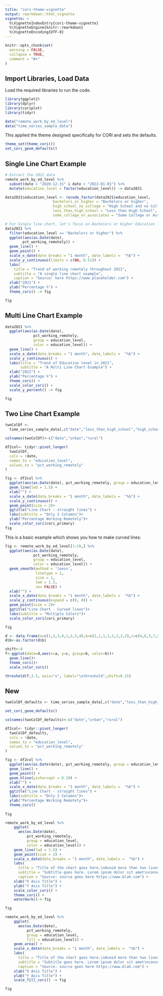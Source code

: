 ```yaml
---
title: "cori-theme-vignette"
output: rmarkdown::html_vignette
vignette: >
  %\VignetteIndexEntry{cori-theme-vignette}
  %\VignetteEngine{knitr::rmarkdown}
  %\VignetteEncoding{UTF-8}
---
```


```r
knitr::opts_chunk$set(
  warning = FALSE,
  collapse = TRUE,
  comment = "#>"
)
```

## Import Libraries, Load Data

Load the required libraries to run the code.

```r
library(ggplot2)
library(dplyr)
library(coriplot)
library(tidyr)

data("remote_work_by_ed_level")
data("time_series_sample_data")

```


This applied the theme designed specifically for CORI and sets the defaults.
```r
theme_set(theme_cori())
set_cori_geom_defaults()
```

## Single Line Chart Example

```r

# Extract the 2021 data
remote_work_by_ed_level %>%
  subset(date > "2020-12-31" & date < "2022-01-01") %>% 
  mutate(education_level = factor(education_level)) -> data2021

data2021$education_level <- recode_factor(data2021$education_level,
                      bachelors_or_higher = "Bachelors or higher",
                      high_school_no_college = "High School and no College",
                      less_than_high_school = "Less than High School",
                      some_college_or_associates = "Some College or Associates")

# For Single line chart, let's focus on Bachelors or Higher Education level
data2021 %>%
  filter(education_level == "Bachelors or higher") %>% 
  ggplot(aes(as.Date(date),
        pct_working_remotely)) +
  geom_line() +
  geom_point() +
  scale_x_date(date_breaks = "1 month", date_labels =  "%b") +
  scale_y_continuous(limits = c(NA, 0.51)) +
  labs(
    title = "Trend of working remotely throughout 2021",
    subtitle = "A single line chart example",
    caption = "Source: here https://www.placeholder.com") +
  xlab("2021") +
  ylab("Percentage %") +
  theme_cori() -> fig

fig
```

## Multi Line Chart Example

```r

data2021 %>%
  ggplot(aes(as.Date(date),
             pct_working_remotely,
             group = education_level,
             color = education_level)) +
  geom_line() +
  scale_x_date(date_breaks = "1 month", date_labels =  "%b") + 
  scale_y_continuous() +
  labs(title = "Trend of Education level in 2021",
       subtitle = "A Multi Line Chart Example") +
  xlab("2021") +
  ylab("Percentage %") +
  theme_cori() +
  scale_color_cori() +
  scale_y_percent() -> fig

fig

```

## Two Line Chart Example

```r

twoColDf <- 
  time_series_sample_data[,c("date","less_than_high_school","high_school_no_college")]

colnames(twoColDf)<-c("date","urban","rural")

df2col<- tidyr::pivot_longer(
  twoColDf,
  cols = !date,
  names_to = "education_level",
  values_to = "pct_working_remotely"
)

fig <- df2col %>%
  ggplot(aes(as.Date(date), pct_working_remotely, group = education_level, color = education_level)) +
  geom_line(lwd = 1.5) +
  xlab("") +
  scale_x_date(date_breaks = "1 month", date_labels =  "%b") + 
  scale_y_continuous() +
  geom_point(size = 2)+
  ggtitle("Line Chart - straight lines") +
  labs(subtitle = "Only 2 Columns")+
  ylab("Percentage Working Remotely")+
  scale_color_cori(cori_primary) 
fig 
```


This is a basic example which shows you how to make curved lines:

```r

fig <- remote_work_by_ed_level[1:20,] %>%
  ggplot(aes(as.Date(date),
             pct_working_remotely,
             group = education_level,
             color = education_level)) +
  geom_smooth(method = 'loess',
              linetype = 1,
              size = 1,
              lwd = 1.5,
              se= FALSE) +
  xlab("") +
  scale_x_date(date_breaks = "1 month", date_labels =  "%b") + 
  scale_y_continuous(expand = c(0, 0)) +
  geom_point(size = 2)+
  ggtitle("Line Chart - Curved lines")+
  labs(subtitle = "Multiple Colors")+
  scale_color_cori(cori_primary) 

fig
```


```r

d <- data.frame(a=c(1,2,3,4,1,2,3,4),b=c(1,1,1,1,2,2,2,2),c=c(4,6,5,7,8,3,5,6))
d$b<-as.factor(d$b)

shift<-0
f<-ggplot(data=d,aes(x=a, y=c, group=b, color=b))+
  geom_line()+
  theme_cori()+
  scale_color_cori()

threshold(f,3.5, axis="x", label="\nthreshold",shift=0.15)
```

## New 

```r


twoColDf_defaults <- time_series_sample_data[,c("date","less_than_high_school","high_school_no_college")]

set_cori_geom_defaults()

colnames(twoColDf_defaults)<-c("date","urban","rural")

df2col<- tidyr::pivot_longer(
  twoColDf_defaults,
  cols = !date,
  names_to = "education_level",
  values_to = "pct_working_remotely"
)

fig <- df2col %>%
  ggplot(aes(as.Date(date), pct_working_remotely, group = education_level)) +
  geom_line() +
  geom_point() +
  geom_hline(yintercept = 0.10) +
  xlab("") +
  scale_x_date(date_breaks = "1 month", date_labels =  "%b") +
  ggtitle("Line Chart - straight lines") +
  labs(subtitle = "Only 2 Columns")+
  ylab("Percentage Working Remotely")+
  theme_cori()
  
fig 


```

```r
remote_work_by_ed_level %>%
    ggplot(
      aes(as.Date(date),
          pct_working_remotely,
          group = education_level,
          color = education_level)) +
    geom_line(lwd = 1.5) +
    geom_point(size = 2) +
    scale_x_date(date_breaks = "1 month", date_labels =  "%b") +
    labs(
      title = "Title of the chart goes here.\nAvoid more than two lines",
      subtitle = "Subtitle goes here. Lorem ipsum dolor sit amet\nconsectetur adipiscing elit.",
      caption = "Source: source goes here https://www.blah.com") +
    xlab("X Axis Title") +
    ylab("Y Axis Title") +
    scale_color_cori() +
    theme_cori() +
    watermark()-> fig

fig
```

```r


remote_work_by_ed_level %>%
    ggplot(
      aes(as.Date(date),
          pct_working_remotely,
          group = education_level,
          fill = education_level)) +
    geom_area() +
    scale_x_date(date_breaks = "1 month", date_labels =  "%b") +
    labs(
      title = "Title of the chart goes here.\nAvoid more than two lines",
      subtitle = "Subtitle goes here. Lorem ipsum dolor sit amet\nconsectetur adipiscing elit.",
      caption = "Source: source goes here https://www.blah.com") +
    xlab("X Axis Title") +
    ylab("Y Axis Title") +
    scale_fill_cori() -> fig

fig
```
